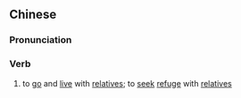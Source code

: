 ==Chinese==
{{zh-forms|s=投亲}}

===Pronunciation===
{{zh-pron
|m=tóuqīn
|c=tau4 can1
|mn=qz,xm,zz:tâu-chhin
|cat=v
}}

===Verb===
{{zh-verb}}

# to [[go]] and [[live]] with [[relative]]s; to [[seek]] [[refuge]] with [[relative]]s
